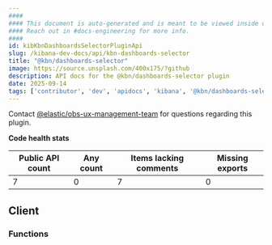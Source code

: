 ```yaml
---
####
#### This document is auto-generated and is meant to be viewed inside our experimental, new docs system.
#### Reach out in #docs-engineering for more info.
####
id: kibKbnDashboardsSelectorPluginApi
slug: /kibana-dev-docs/api/kbn-dashboards-selector
title: "@kbn/dashboards-selector"
image: https://source.unsplash.com/400x175/?github
description: API docs for the @kbn/dashboards-selector plugin
date: 2025-09-14
tags: ['contributor', 'dev', 'apidocs', 'kibana', '@kbn/dashboards-selector']
---
```




Contact [@elastic/obs-ux-management-team](https://github.com/orgs/elastic/teams/obs-ux-management-team) for questions regarding this plugin.

**Code health stats**

| Public API count  | Any count | Items lacking comments | Missing exports |
|-------------------|-----------|------------------------|-----------------|
| 7 | 0 | 7 | 0 |

## Client

### Functions
<DocDefinitionList data={kbnDashboardsSelectorObj.client.functions}/>

